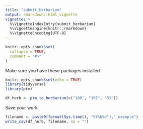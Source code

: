 ```yaml
---
title: "submit_herbarium"
output: rmarkdown::html_vignette
vignette: >
  %\VignetteIndexEntry{submit_herbarium}
  %\VignetteEngine{knitr::rmarkdown}
  %\VignetteEncoding{UTF-8}
---
```


```r
knitr::opts_chunk$set(
  collapse = TRUE,
  comment = "#>"
)
```


Make sure you have these packages installed
```r
knitr::opts_chunk$set(echo = TRUE)
library(tidyverse)
library(ptm)
```

```r
df_herb <- ptm_to_herbarium(c("180", "192", "31"))
```

Save your work
```r
filename <- paste0(format(Sys.time(), "%Y%b%d"),"_example")
write_csv(df_herb, filename, na = "")
```
